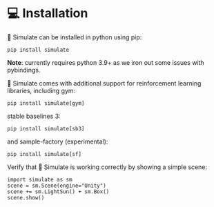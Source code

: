 <!--Copyright 2022 The HuggingFace Team. All rights reserved.

Licensed under the Apache License, Version 2.0 (the "License"); you may not use this file except in compliance with
the License. You may obtain a copy of the License at

http://www.apache.org/licenses/LICENSE-2.0

Unless required by applicable law or agreed to in writing, software distributed under the License is distributed on
an "AS IS" BASIS, WITHOUT WARRANTIES OR CONDITIONS OF ANY KIND, either express or implied. See the License for the
specific language governing permissions and limitations under the License.
-->

# 💻 Installation

🤗 Simulate can be installed in python using pip:
```
pip install simulate
```
**Note**: currently requires python 3.9+ as we iron out some issues with pybindings.

🤗 Simulate comes with additional support for reinforcement learning libraries, including gym:
```
pip install simulate[gym]
```

stable baselines 3:
```
pip install simulate[sb3]
```

and sample-factory (experimental):
```
pip install simulate[sf]
```

Verify that 🤗 Simulate is working correctly by showing a simple scene:
```
import simulate as sm
scene = sm.Scene(engine="Unity")
scene += sm.LightSun() + sm.Box()
scene.show()
```
